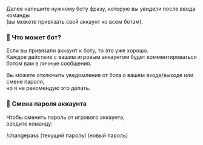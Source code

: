 
Далее напишите нужному боту фразу, которую вы увидели после ввода команды  
(вы можете привязать свой аккаунт ко всем ботам).

### 🤖 Что может бот?

Если вы привязали аккаунт к боту, то это уже хорошо.  
Каждое действие с вашим игровым аккаунтом будет комментироваться ботом вам в личные сообщения.

Вы можете отключить уведомления от бота о вашем входе/выходе или смене пароля,  
но я не рекомендую это делать.

### 🔑 Смена пароля аккаунта

Чтобы сменить пароль от игрового аккаунта,  
введите команду:

/changepass (текущий пароль) (новый пароль)
